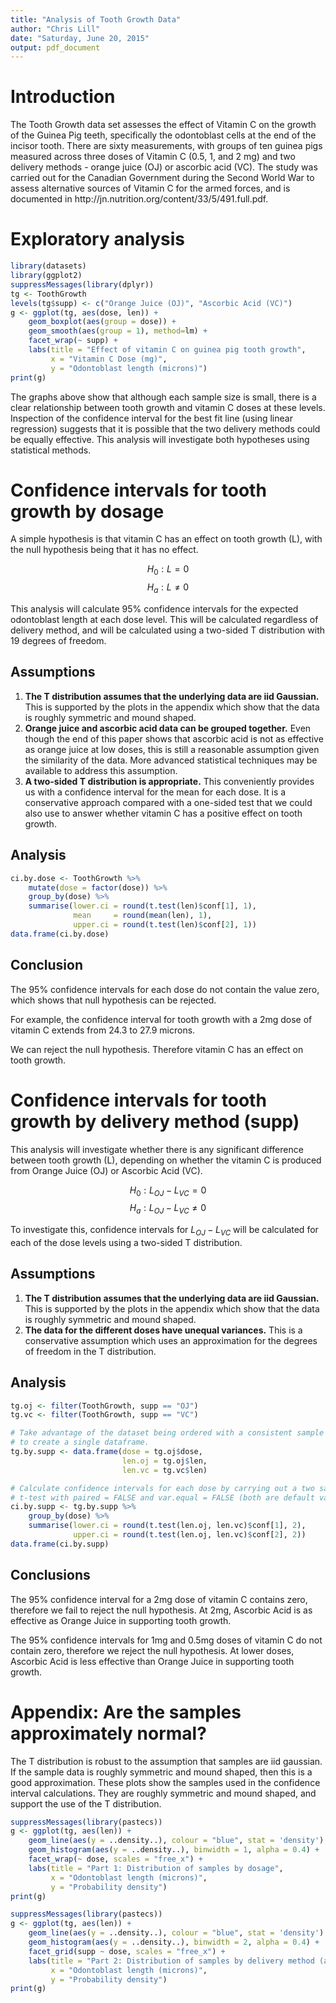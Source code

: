 ```yaml
---
title: "Analysis of Tooth Growth Data"
author: "Chris Lill"
date: "Saturday, June 20, 2015"
output: pdf_document
---
```


# Introduction
The Tooth Growth data set assesses the effect of Vitamin C on the growth of the Guinea Pig teeth, specifically the odontoblast cells at the end of the incisor tooth. There are sixty measurements, with groups of ten guinea pigs measured across three doses of Vitamin C (0.5, 1, and 2 mg) and two delivery methods - orange juice (OJ) or ascorbic acid (VC). The study was carried out for the Canadian Government during the Second World War to assess alternative sources of Vitamin C for the armed forces, and is documented in http://jn.nutrition.org/content/33/5/491.full.pdf.

# Exploratory analysis
```r
library(datasets)
library(ggplot2)
suppressMessages(library(dplyr))
tg <- ToothGrowth
levels(tg$supp) <- c("Orange Juice (OJ)", "Ascorbic Acid (VC)")
g <- ggplot(tg, aes(dose, len)) +
    geom_boxplot(aes(group = dose)) +
    geom_smooth(aes(group = 1), method=lm) +
    facet_wrap(~ supp) + 
    labs(title = "Effect of vitamin C on guinea pig tooth growth",
         x = "Vitamin C Dose (mg)",
         y = "Odontoblast length (microns)")
print(g)
```
The graphs above show that although each sample size is small, there is a clear relationship between tooth growth and vitamin C doses at these levels. Inspection of the confidence interval for the best fit line (using linear regression) suggests that it is possible that the two delivery methods could be equally effective. This analysis will investigate both hypotheses using statistical methods.

# Confidence intervals for tooth growth by dosage
A simple hypothesis is that vitamin C has an effect on tooth growth (L), with the null hypothesis being that it has no effect. 

$$H_0 : L = 0$$
$$H_a : L \neq 0$$

This analysis will calculate 95% confidence intervals for the expected odontoblast length at each dose level. This will be calculated regardless of delivery method, and will be calculated using a two-sided T distribution with 19 degrees of freedom.

## Assumptions
1. **The T distribution assumes that the underlying data are iid Gaussian.** This is supported by the plots in the appendix which show that the data is roughly symmetric and mound shaped.
2. **Orange juice and ascorbic acid data can be grouped together.** Even though the end of this paper shows that ascorbic acid is not as effective as orange juice at low doses, this is still a reasonable assumption given the similarity of the data. More advanced statistical techniques may be available to address this assumption.
3. **A two-sided T distribution is appropriate.** This conveniently provides us with a confidence interval for the mean for each dose. It is a conservative approach compared with a one-sided test that we could also use to answer whether vitamin C has a positive effect on tooth growth.

## Analysis

```r
ci.by.dose <- ToothGrowth %>%
    mutate(dose = factor(dose)) %>%
    group_by(dose) %>%
    summarise(lower.ci = round(t.test(len)$conf[1], 1),
              mean     = round(mean(len), 1),
              upper.ci = round(t.test(len)$conf[2], 1))
data.frame(ci.by.dose)
```

## Conclusion
The 95% confidence intervals for each dose do not contain the value zero, which shows that null hypothesis can be rejected.

For example, the confidence interval for tooth growth with a 2mg dose of vitamin C extends from 24.3 to 27.9 microns.

We can reject the null hypothesis. Therefore vitamin C has an effect on tooth growth. 

\newpage

# Confidence intervals for tooth growth by delivery method (supp)
This analysis will investigate whether there is any significant difference between tooth growth (L), depending on whether the vitamin C is produced from Orange Juice (OJ) or Ascorbic Acid (VC).

$$H_0 : L_{OJ} - L_{VC} = 0$$
$$H_a : L_{OJ} - L_{VC} \neq 0$$

To investigate this, confidence intervals for $L_{OJ} - L_{VC}$ will be calculated for each of the dose levels using a two-sided T distribution.

## Assumptions
1. **The T distribution assumes that the underlying data are iid Gaussian.** This is supported by the plots in the appendix which show that the data is roughly symmetric and mound shaped.
2. **The data for the different doses have unequal variances.** This is a conservative assumption which uses an approximation for the degrees of freedom in the T distribution.

## Analysis

```r
tg.oj <- filter(ToothGrowth, supp == "OJ")
tg.vc <- filter(ToothGrowth, supp == "VC")

# Take advantage of the dataset being ordered with a consistent sample size
# to create a single dataframe.
tg.by.supp <- data.frame(dose = tg.oj$dose, 
                         len.oj = tg.oj$len,
                         len.vc = tg.vc$len)

# Calculate confidence intervals for each dose by carrying out a two sample 
# t-test with paired = FALSE and var.equal = FALSE (both are default values)
ci.by.supp <- tg.by.supp %>%
    group_by(dose) %>%
    summarise(lower.ci = round(t.test(len.oj, len.vc)$conf[1], 2),
              upper.ci = round(t.test(len.oj, len.vc)$conf[2], 2))
data.frame(ci.by.supp)
```

## Conclusions
The 95% confidence interval for a 2mg dose of vitamin C contains zero, therefore we fail to reject the null hypothesis. At 2mg, Ascorbic Acid is as effective as Orange Juice in supporting tooth growth.

The 95% confidence intervals for 1mg and 0.5mg doses of vitamin C do not contain zero, therefore we reject the null hypothesis. At lower doses, Ascorbic Acid is less effective than Orange Juice in supporting tooth growth.

\newpage

# Appendix: Are the samples approximately normal?

The T distribution is robust to the assumption that samples are iid gaussian. If the sample data is roughly symmetric and mound shaped, then this is a good approximation. These plots show the samples used in the confidence interval calculations. They are roughly symmetric and mound shaped, and support the use of the T distribution. 

```r
suppressMessages(library(pastecs))
g <- ggplot(tg, aes(len)) +
    geom_line(aes(y = ..density..), colour = "blue", stat = 'density') +
    geom_histogram(aes(y = ..density..), binwidth = 1, alpha = 0.4) + 
    facet_wrap(~ dose, scales = "free_x") + 
    labs(title = "Part 1: Distribution of samples by dosage",
         x = "Odontoblast length (microns)",
         y = "Probability density")
print(g)
```

```r
suppressMessages(library(pastecs))
g <- ggplot(tg, aes(len)) +
    geom_line(aes(y = ..density..), colour = "blue", stat = 'density') +
    geom_histogram(aes(y = ..density..), binwidth = 2, alpha = 0.4) + 
    facet_grid(supp ~ dose, scales = "free_x") + 
    labs(title = "Part 2: Distribution of samples by delivery method (and dosage)",
         x = "Odontoblast length (microns)",
         y = "Probability density")
print(g)
```
